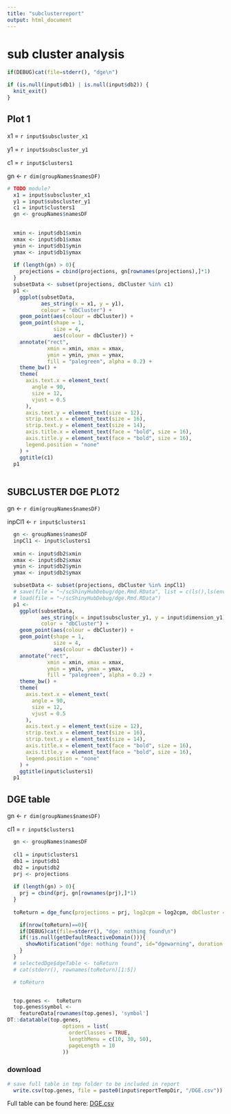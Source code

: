 ```yaml
---
title: "subclusterreport"
output: html_document
---
```


# sub cluster analysis

```r
  
if(DEBUG)cat(file=stderr(), "dge\n")

if (is.null(input$db1) | is.null(input$db2)) {
  knit_exit()
}

```


## Plot 1

  x1 = `r input$subscluster_x1`
  
  y1 = `r input$subscluster_y1`
  
  c1 = `r input$clusters1`
  
  gn <- `r dim(groupNames$namesDF)`



```r
# TODO module?  
  x1 = input$subscluster_x1
  y1 = input$subscluster_y1
  c1 = input$clusters1
  gn <- groupNames$namesDF

  
  xmin <- input$db1$xmin
  xmax <- input$db1$xmax
  ymin <- input$db1$ymin
  ymax <- input$db1$ymax
  
  if (length(gn) > 0){
    projections = cbind(projections, gn[rownames(projections),]*1)
  }
  subsetData <- subset(projections, dbCluster %in% c1)
  p1 <-
    ggplot(subsetData,
           aes_string(x = x1, y = y1),
           colour = "dbCluster") +
    geom_point(aes(colour = dbCluster)) +
    geom_point(shape = 1,
               size = 4,
               aes(colour = dbCluster)) +
    annotate("rect",
             xmin = xmin, xmax = xmax,
             ymin = ymin, ymax = ymax,
             fill = "palegreen", alpha = 0.2) +
    theme_bw() +
    theme(
      axis.text.x = element_text(
        angle = 90,
        size = 12,
        vjust = 0.5
      ),
      axis.text.y = element_text(size = 12),
      strip.text.x = element_text(size = 16),
      strip.text.y = element_text(size = 14),
      axis.title.x = element_text(face = "bold", size = 16),
      axis.title.y = element_text(face = "bold", size = 16),
      legend.position = "none"
    ) +
    ggtitle(c1)
  p1
  
```

## SUBCLUSTER DGE PLOT2 

  gn <- `r dim(groupNames$namesDF)`
  
  inpCl1 <- `r input$clusters1`


```r

  gn <- groupNames$namesDF
  inpCl1 <- input$clusters1
  
  xmin <- input$db2$xmin
  xmax <- input$db2$xmax
  ymin <- input$db2$ymin
  ymax <- input$db2$ymax

  subsetData <- subset(projections, dbCluster %in% inpCl1)
  # save(file = "~/scShinyHubDebug/dge.Rmd.RData", list = c(ls(),ls(envir = globalenv())))
  # load(file = "~/scShinyHubDebug/dge.Rmd.RData")
  p1 <-
    ggplot(subsetData,
           aes_string(x = input$subscluster_y1, y = input$dimension_y1),
           color = "dbCluster") +
    geom_point(aes(colour = dbCluster)) +
    geom_point(shape = 1,
               size = 4,
               aes(colour = dbCluster)) +
    annotate("rect",
             xmin = xmin, xmax = xmax,
             ymin = ymin, ymax = ymax,
             fill = "palegreen", alpha = 0.2) +
    theme_bw() +
    theme(
      axis.text.x = element_text(
        angle = 90,
        size = 12,
        vjust = 0.5
      ),
      axis.text.y = element_text(size = 12),
      strip.text.x = element_text(size = 16),
      strip.text.y = element_text(size = 14),
      axis.title.x = element_text(face = "bold", size = 16),
      axis.title.y = element_text(face = "bold", size = 16),
      legend.position = "none"
    ) +
    ggtitle(input$clusters1)
  p1

```

## DGE table


  gn <- `r dim(groupNames$namesDF)`
  
  cl1 = `r input$clusters1`
  
  

```r
  gn <- groupNames$namesDF
  
  cl1 = input$clusters1
  db1 = input$db1
  db2 = input$db2
  prj <- projections
  
  if (length(gn) > 0){
    prj = cbind(prj, gn[rownames(prj),]*1)
  }
  
  toReturn = dge_func(projections = prj, log2cpm = log2cpm, dbCluster = prj$dbCluster, cl1 = cl1, db1 = db1, db2 = db2)

    if(nrow(toReturn)==0){
    if(DEBUG)cat(file=stderr(), "dge: nothing found\n")
    if(!is.null(getDefaultReactiveDomain())){
      showNotification("dge: nothing found", id="dgewarning", duration = 10, type = 'warning')
    }
  }
  # selectedDge$dgeTable <- toReturn
  # cat(stderr(), rownames(toReturn)[1:5])

  # toReturn


  top.genes <-  toReturn
  top.genes$symbol <-
    featureData[rownames(top.genes), 'symbol']
DT::datatable(top.genes,
                  options = list(
                    orderClasses = TRUE,
                    lengthMenu = c(10, 30, 50),
                    pageLength = 10
                  ))


```

### download

```r

# save full table in tmp folder to be included in report
  write.csv(top.genes, file = paste0(input$reportTempDir, "/DGE.csv"))

```


Full table can be found here: [DGE.csv](DGE.csv)

